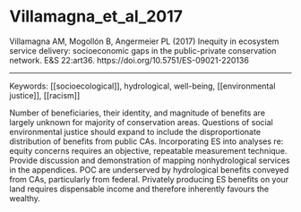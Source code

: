 # Villamagna_et_al_2017

Villamagna AM, Mogollón B, Angermeier PL (2017) Inequity in ecosystem service delivery: socioeconomic gaps in the public-private conservation network. E&S 22:art36. https://doi.org/10.5751/ES-09021-220136

---

Keywords: [[socioecological]], hydrological, well-being, [[environmental justice]], [[racism]]	  

Number of beneficiaries, their identity, and magnitude of benefits are largely unknown for majority of conservation areas. Questions of social environmental justice should expand to include the disproportionate distribution of benefits from public CAs. Incorporating ES into analyses re: equity concerns requires an objective, repeatable measurement technique. Provide discussion and demonstration of mapping nonhydrological services in the appendices. POC are underserved by hydrological benefits conveyed from CAs, particularly from federal. Privately producing ES benefits on your land requires dispensable income and therefore inherently favours the wealthy. 
